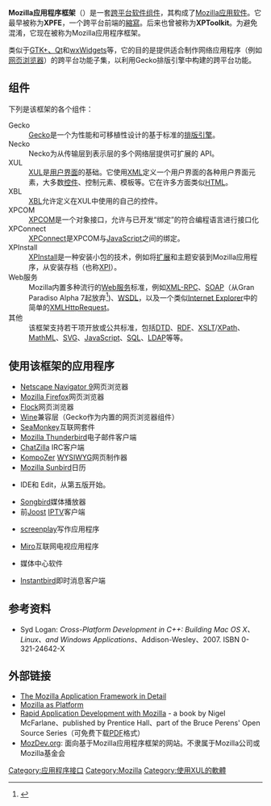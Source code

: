 {{NoteTA
|G1=IT
}}
{{Portal|自由软件}}
'''Mozilla应用程序框架'''（{{lang-en|'''Mozilla application framework'''}}）是一套[[跨平台|跨平台]][[基于组件的软件工程|软件组件]]，其构成了[[Mozilla|Mozilla]][[应用软件|应用软件]]。它最早被称为'''XPFE'''，一个跨平台前端的[[縮寫|縮寫]]。后来也曾被称为'''XPToolkit'''。为避免混淆，它现在被称为Mozilla应用程序框架。

类似于[[GTK+|GTK+]][[Qt|、Qt]]和[[wxWidgets|wxWidgets]]等{{tsl|en|应用程序框架}}，它的目的是提供适合制作网络应用程序（例如[[网页浏览器|网页浏览器]]）的跨平台功能子集，以利用Gecko排版引擎中构建的跨平台功能。
==组件==
下列是该框架的各个组件：
; Gecko 
: [[Gecko|Gecko]]是一个为性能和可移植性设计的基于标准的[[排版引擎|排版引擎]]。
; Necko 
: Necko为从传输层到表示层的多个网络层提供可扩展的 API。
; XUL 
: [[XUL|XUL]]是[[用户界面|用户界面]]的基础。它使用[[XML|XML]]定义一个用户界面的各种用户界面元素，大多数[[控件|控件]]、控制元素、模板等。它在许多方面类似[[HTML|HTML]]。
; XBL 
: [[XBL|XBL]]允许定义在XUL中使用的自己的控件。
; XPCOM 
: [[XPCOM|XPCOM]]是一个对象接口，允许与已开发“绑定”的符合编程语言进行接口化
; XPConnect 
: [[NPAPI|XPConnect]]是XPCOM与[[JavaScript|JavaScript]]之间的绑定。
; XPInstall 
: [[XPInstall|XPInstall]]是一种安装小包的技术，例如将[[扩展|扩展]]和主题安装到Mozilla应用程序，从安装存档（也称[[XPI|XPI]]）。
; Web服务<span></span>
: Mozilla内置多种流行的[[Web服务|Web服务]]标准，例如[[XML-RPC|XML-RPC]]、[[SOAP|SOAP]]（从Gran Paradiso Alpha 7起放弃<ref>{{Cite web|url=https://bugzilla.mozilla.org/show_bug.cgi?id=332174|title=Bug 332174 - Drop SOAP support|date=August 11, 2008|accessdate=2016-12-14|archive-date=2020-08-04|archive-url=https://web.archive.org/web/20200804045632/https://bugzilla.mozilla.org/show_bug.cgi?id=332174|dead-url=no}}</ref>)、[[WSDL|WSDL]]，以及一个类似[[Internet_Explorer|Internet Explorer]]中的简单的[[XMLHTTP|XMLHttpRequest]]。
; 其他<span></span>
: 该框架支持若干项开放或公共标准，包括[[文档类型定义|DTD]]、[[資源描述框架|RDF]]、[[XSLT|XSLT]]/[[XPath|XPath]]、[[数学置标语言|MathML]]、[[可縮放向量圖形|SVG]]、[[JavaScript|JavaScript]]、[[SQL|SQL]]、[[轻型目录访问协议|LDAP]]等等。

== 使用该框架的应用程序 ==
* [[Netscape_Navigator_9|Netscape Navigator 9]]网页浏览器
* [[Firefox|Mozilla Firefox]]网页浏览器
* [[Flock|Flock]]网页浏览器
* [[Wine|Wine]]兼容层（Gecko作为内置的网页浏览器组件）
* [[SeaMonkey|SeaMonkey]]互联网套件
* [[Mozilla_Thunderbird|Mozilla Thunderbird]]电子邮件客户端
* [[ChatZilla|ChatZilla]] IRC客户端
* [[KompoZer|KompoZer]] [[所見即所得|WYSIWYG]]网页制作器
* [[Mozilla_Sunbird|Mozilla Sunbird]]日历
* {{tsl|en|ActiveState Komodo}} IDE和{{tsl|en|ActiveState Komodo}} Edit，从第五版开始。
* [[Songbird|Songbird]]媒体播放器
* 前[[Joost|Joost]] [[IPTV|IPTV]]客户端
* {{tsl|en|Celtx}} [[剧本|screenplay]]写作应用程序
* [[Miro|Miro]]互联网电视应用程序
* {{tsl|en|Boxee}}媒体中心软件
* [[Instantbird|Instantbird]]即时消息客户端

== 参考资料 ==
<references />
* Syd Logan: <cite>Cross-Platform Development in C++: Building Mac OS X、Linux、and Windows Applications</cite>、Addison-Wesley、2007. ISBN 0-321-24642-X

== 外部链接 ==
* [http://developer.mozilla.org/en/docs/Mozilla_Application_Framework_in_Detail The Mozilla Application Framework in Detail]{{Wayback|url=http://developer.mozilla.org/en/docs/Mozilla_Application_Framework_in_Detail |date=20150904055341 }}
* [http://books.mozdev.org/html/mozilla-chp-1.html Mozilla as Platform]{{Wayback|url=http://books.mozdev.org/html/mozilla-chp-1.html |date=20050530005538 }}
* [http://www.informit.com/store/product.aspx?isbn=0131423436 Rapid Application Development with Mozilla]{{Wayback|url=http://www.informit.com/store/product.aspx?isbn=0131423436 |date=20120717045419 }} - a book by Nigel McFarlane、published by Prentice Hall、part of the Bruce Perens' Open Source Series（可免费下载[[便携式文档格式|PDF]]格式）
* [http://mozdev.org/ MozDev.org]{{Wayback|url=http://mozdev.org/ |date=20040616050106 }}: 面向基于Mozilla应用程序框架的网站。不隶属于Mozilla公司或Mozilla基金会

{{mozilla}}
[[Category:应用程序接口|Category:应用程序接口]]
[[Category:Mozilla|Category:Mozilla]]
[[Category:使用XUL的軟體|Category:使用XUL的軟體]]
